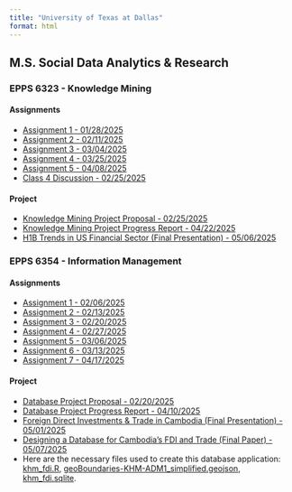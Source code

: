 ```yaml
---
title: "University of Texas at Dallas"
format: html
---
```


## M.S. Social Data Analytics & Research

### EPPS 6323 - Knowledge Mining

#### Assignments

-   [Assignment 1 - 01/28/2025](KM_assignment1.qmd)
-   [Assignment 2 - 02/11/2025](KM_assignment2.qmd)
-   [Assignment 3 - 03/04/2025](KM_assignment3.qmd)
-   [Assignment 4 - 03/25/2025](KM_assignment4.qmd)
-   [Assignment 5 - 04/08/2025](KM_assignment5.qmd)
-   [Class 4 Discussion - 02/25/2025](KM4_MiningScientificPapers.pdf)

#### Project

-   [Knowledge Mining Project Proposal - 02/25/2025](KMProjectProposal_PPT.pdf)
-   [Knowledge Mining Project Progress Report - 04/22/2025](KMProjectProgress1_PPT.pdf)
-   [H1B Trends in US Financial Sector (Final Presentation) - 05/06/2025](KM_h1b_showcase.pdf)

### EPPS 6354 - Information Management

#### Assignments

-   [Assignment 1 - 02/06/2025](IM_assignment1.qmd)
-   [Assignment 2 - 02/13/2025](IM_assignment2.qmd)
-   [Assignment 3 - 02/20/2025](IM_assignment3.qmd)
-   [Assignment 4 - 02/27/2025](IM_assignment4.qmd)
-   [Assignment 5 - 03/06/2025](IM_assignment5.qmd)
-   [Assignment 6 - 03/13/2025](IM_assignment6.qmd)
-   [Assignment 7 - 04/17/2025](IM_assignment7.qmd)

#### Project

-   [Database Project Proposal - 02/20/2025](IMProjectProposal_PPT.pdf)
-   [Database Project Progress Report - 04/10/2025](IMProjectProgress1.pdf)
-   [Foreign Direct Investments & Trade in Cambodia (Final Presentation) - 05/01/2025](cambodia_fdi_project.html)
-   [Designing a Database for Cambodia's FDI and Trade (Final Paper) - 05/07/2025](Kimsovanna_KHFDI_FinalPaper.pdf)
-   Here are the necessary files used to create this database application: [khm_fdi.R](khm_fdi.R), [geoBoundaries-KHM-ADM1_simplified.geojson](geoBoundaries-KHM-ADM1_simplified.geojson), [khm_fdi.sqlite](khm_fdi.sqlite).
